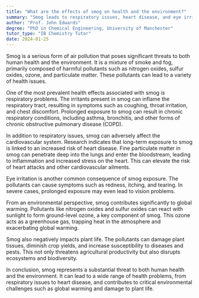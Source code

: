 ```yaml
---
title: "What are the effects of smog on health and the environment?"
summary: "Smog leads to respiratory issues, heart disease, and eye irritation, while also contributing significantly to environmental pollution."
author: "Prof. John Edwards"
degree: "PhD in Chemical Engineering, University of Manchester"
tutor_type: "IB Chemistry Tutor"
date: 2024-01-25
---
```


Smog is a serious form of air pollution that poses significant threats to both human health and the environment. It is a mixture of smoke and fog, primarily composed of harmful pollutants such as nitrogen oxides, sulfur oxides, ozone, and particulate matter. These pollutants can lead to a variety of health issues.

One of the most prevalent health effects associated with smog is respiratory problems. The irritants present in smog can inflame the respiratory tract, resulting in symptoms such as coughing, throat irritation, and chest discomfort. Prolonged exposure to smog can result in chronic respiratory conditions, including asthma, bronchitis, and other forms of chronic obstructive pulmonary disease (COPD).

In addition to respiratory issues, smog can adversely affect the cardiovascular system. Research indicates that long-term exposure to smog is linked to an increased risk of heart disease. Fine particulate matter in smog can penetrate deep into the lungs and enter the bloodstream, leading to inflammation and increased stress on the heart. This can elevate the risk of heart attacks and other cardiovascular ailments.

Eye irritation is another common consequence of smog exposure. The pollutants can cause symptoms such as redness, itching, and tearing. In severe cases, prolonged exposure may even lead to vision problems.

From an environmental perspective, smog contributes significantly to global warming. Pollutants like nitrogen oxides and sulfur oxides can react with sunlight to form ground-level ozone, a key component of smog. This ozone acts as a greenhouse gas, trapping heat in the atmosphere and exacerbating global warming.

Smog also negatively impacts plant life. The pollutants can damage plant tissues, diminish crop yields, and increase susceptibility to diseases and pests. This not only threatens agricultural productivity but also disrupts ecosystems and biodiversity.

In conclusion, smog represents a substantial threat to both human health and the environment. It can lead to a wide range of health problems, from respiratory issues to heart disease, and contributes to critical environmental challenges such as global warming and damage to plant life.
    